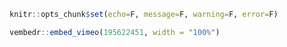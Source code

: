 ```r
knitr::opts_chunk$set(echo=F, message=F, warning=F, error=F)
```

```r
vembedr::embed_vimeo(195622451, width = "100%")
```
